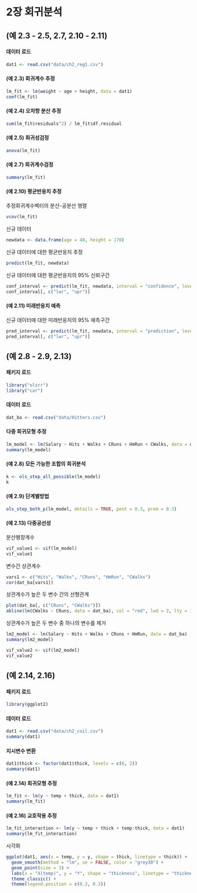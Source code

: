 # 2장 회귀분석

## (예 2.3 - 2.5, 2.7, 2.10 - 2.11)

#### 데이터 로드

```r
dat1 <- read.csv("data/ch2_reg1.csv")
```


#### (예 2.3) 회귀계수 추정

```r
lm_fit <- lm(weight ~ age + height, data = dat1)
coef(lm_fit)
```

#### (예 2.4) 오차항 분산 추정

```r
sum(lm_fit$residuals^2) / lm_fit$df.residual
```


#### (예 2.5) 회귀성검정

```r
anova(lm_fit)
```


#### (예 2.7) 회귀계수검정

```r
summary(lm_fit)
```


#### (예 2.10) 평균반응치 추정

추정회귀계수벡터의 분산-공분산 행렬

```r
vcov(lm_fit)
```

신규 데이터

```r
newdata <- data.frame(age = 40, height = 170)
```

신규 데이터에 대한 평균반응치 추정

```r
predict(lm_fit, newdata)
```

신규 데이터에 대한 평균반응치의 95% 신뢰구간

```r
conf_interval <- predict(lm_fit, newdata, interval = "confidence", level = 0.95)
conf_interval[, c("lwr", "upr")]
```


#### (예 2.11) 미래반응치 예측

신규 데이터에 대한 미래반응치의 95% 예측구간

```r
pred_interval <- predict(lm_fit, newdata, interval = "prediction", level = 0.95)
pred_interval[, c("lwr", "upr")]
```



## (예 2.8 - 2.9, 2.13)

#### 패키지 로드

```r
library("olsrr")
library("car")
```

#### 데이터 로드

```r
dat_ba <- read.csv("data/Hitters.csv")
```

#### 다중 회귀모형 추정

```r
lm_model <- lm(Salary ~ Hits + Walks + CRuns + HmRun + CWalks, data = dat_ba)
summary(lm_model)
```


#### (예 2.8) 모든 가능한 조합의 회귀분석

```r
k <- ols_step_all_possible(lm_model)
k
```

#### (예 2.9) 단계별방법

```r
ols_step_both_p(lm_model, details = TRUE, pent = 0.3, prem = 0.3)
```


#### (예 2.13) 다중공선성

분산팽창계수

```r
vif_value1 <- vif(lm_model)
vif_value1
```

변수간 상관계수

```r
vars1 <- c("Hits", "Walks", "CRuns", "HmRun", "CWalks")
cor(dat_ba[vars1])
```

상관계수가 높은 두 변수 간의 선형관계

```r
plot(dat_ba[, c("CRuns", "CWalks")])
abline(lm(CWalks ~ CRuns, data = dat_ba), col = "red", lwd = 2, lty = 1)
```

상관계수가 높은 두 변수 중 하나의 변수를 제거

```r
lm2_model <- lm(Salary ~ Hits + Walks + CRuns + HmRun, data = dat_ba)
summary(lm2_model)

vif_value2 <- vif(lm2_model)
vif_value2
```



## (예 2.14, 2.16)

#### 패키지 로드

```r
library(ggplot2)
```


#### 데이터 로드

```r
dat1 <- read.csv("data/ch2_coil.csv")
summary(dat1)
```


#### 지시변수 변환

```r
dat1$thick <- factor(dat1$thick, levels = c(6, 2))
summary(dat1)
```


#### (예 2.14) 회귀모형 추정

```r
lm_fit <- lm(y ~ temp + thick, data = dat1)
summary(lm_fit)
```


#### (예 2.16) 교호작용 추정

```r
lm_fit_interaction <- lm(y ~ temp + thick + temp:thick, data = dat1)
summary(lm_fit_interaction)
```

시각화

```r
ggplot(dat1, aes(x = temp, y = y, shape = thick, linetype = thick)) +
  geom_smooth(method = "lm", se = FALSE, color = "grey30") +
  geom_point(size = 3) +
  labs(x = "X(temp)", y = "Y", shape = "thickness", linetype = "thickness") +
  theme_classic() +
  theme(legend.position = c(0.2, 0.2))
```

